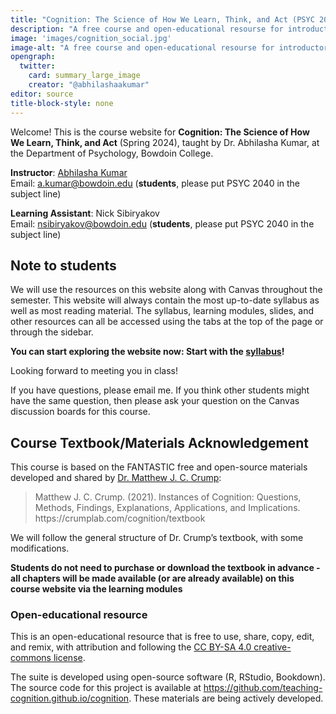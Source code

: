 ```yaml
---
title: "Cognition: The Science of How We Learn, Think, and Act (PSYC 2040)"
description: "A free course and open-educational resourse for introductory cognitive psychology"
image: 'images/cognition_social.jpg'
image-alt: "A free course and open-educational resourse for introductory cognitive psychology"
opengraph:
  twitter:
    card: summary_large_image
    creator: "@abhilashaakumar"
editor: source
title-block-style: none
---
```


Welcome! This is the course website for **Cognition: The Science of How We Learn, Think, and Act** (Spring 2024), taught by Dr. Abhilasha Kumar, at the Department of Psychology, Bowdoin College.

**Instructor**: <a href="https://thelexiconlab.github.io/people/" target="_blank">Abhilasha Kumar </a><br> 
Email: [a.kumar\@bowdoin.edu](a.kumar@bowdoin.edu) (**students**, please put PSYC 2040 in the subject line)

**Learning Assistant**: Nick Sibiryakov <br>
Email: [nsibiryakov\@bowdoin.edu](nsibiryakov@bowdoin.edu) (**students**, please put PSYC 2040 in the subject line)

## Note to students

We will use the resources on this website along with Canvas throughout the semester. This website will always contain the most up-to-date syllabus as well as most reading material. The syllabus, learning modules, slides, and other resources can all be accessed using the tabs at the top of the page or through the sidebar.

**You can start exploring the website now: Start with the [syllabus](https://teaching-me.github.io/cognition/articles/course_docs/syllabus.html)! **

Looking forward to meeting you in class!

If you have questions, please email me. If you think other students might have the same question, then please ask your question on the Canvas discussion boards for this course.

## Course Textbook/Materials Acknowledgement

This course is based on the FANTASTIC free and open-source materials developed and shared by [Dr. Matthew J. C. Crump](https://crumplab.com/people/matt_crump.html): 

> Matthew J. C. Crump. (2021). Instances of Cognition: Questions, Methods, Findings, Explanations, Applications, and Implications. https://crumplab.com/cognition/textbook

We will follow the general structure of Dr. Crump's textbook, with some modifications. 

**Students do not need to purchase or download the textbook in advance - all chapters will be made available (or are already available) on this course website via the learning modules**


### Open-educational resource

This is an open-educational resource that is free to use, share, copy, edit, and remix, with attribution and following the [CC BY-SA 4.0 creative-commons license](https://creativecommons.org/licenses/by-sa/4.0/).

The suite is developed using open-source software (R, RStudio, Bookdown). The source code for this project is available at <https://github.com/teaching-cognition.github.io/cognition>. These materials are being actively developed.

